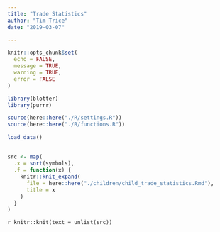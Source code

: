 ```yaml
---
title: "Trade Statistics"
author: "Tim Trice"
date: "2019-03-07"

---
```


```r
knitr::opts_chunk$set(
  echo = FALSE, 
  message = TRUE, 
  warning = TRUE, 
  error = FALSE
)
```

```r
library(blotter)
library(purrr)
```

```r
source(here::here("./R/settings.R"))
source(here::here("./R/functions.R"))
```

```r
load_data()
```

## {.tabset}

```r
src <- map(
  .x = sort(symbols), 
  .f = function(x) {
    knitr::knit_expand(
      file = here::here("./children/child_trade_statistics.Rmd"), 
      title = x
    )
  }
)
```

`r knitr::knit(text = unlist(src))`

